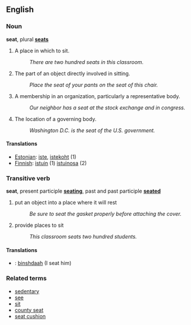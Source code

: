 ==English==

===Noun===
'''seat''', plural '''[[seats]]'''

# A place in which to sit.
#: ''There are two hundred seats in this classroom.''
# The part of an object directly involved in sitting.
#: ''Place the seat of your pants on the seat of this chair.''
# A membership in an organization, particularly a representative body.
#: ''Our neighbor has a seat at the stock exchange and in congress.''
# The location of a governing body.
#: ''Washington D.C. is the seat of the U.S. government.''

====Translations====
*[[Estonian]]: [[iste]], [[istekoht]] (1)
*[[Finnish]]: [[istuin]] (1) [[istuinosa]] (2)

===Transitive verb===
'''seat''', present participle '''[[seating]]''', past and past participle '''[[seated]]'''

# put an object into a place where it will rest
#: ''Be sure to seat the gasket properly before attaching the cover.''
# provide places to sit
#: ''This classroom seats two hundred students.''

====Translations====

*{{apc}}: [[binshdaah]] (I seat him)

===Related terms===
* [[sedentary]]
* [[see]]
* [[sit]]
* [[county seat]]
* [[seat cushion]]